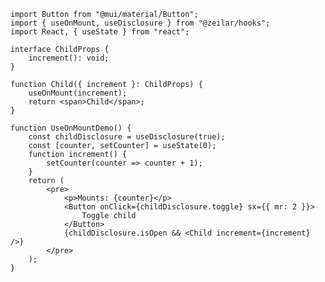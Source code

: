 
<UseOnMountDemo />

```tsx
import Button from "@mui/material/Button";
import { useOnMount, useDisclosure } from "@zeilar/hooks";
import React, { useState } from "react";

interface ChildProps {
	increment(): void;
}

function Child({ increment }: ChildProps) {
	useOnMount(increment);
	return <span>Child</span>;
}

function UseOnMountDemo() {
	const childDisclosure = useDisclosure(true);
	const [counter, setCounter] = useState(0);
	function increment() {
		setCounter(counter => counter + 1);
	}
	return (
		<pre>
			<p>Mounts: {counter}</p>
			<Button onClick={childDisclosure.toggle} sx={{ mr: 2 }}>
				Toggle child
			</Button>
			{childDisclosure.isOpen && <Child increment={increment} />}
		</pre>
	);
}
```
